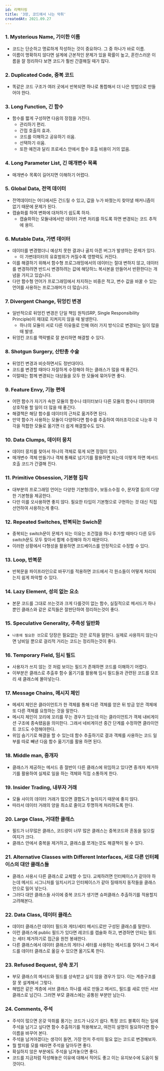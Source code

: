 ```yaml
---
id: 리팩터링
title: '3장, 코드에서 나는 악취'
createdAt: 2021.09.27
---
```


### 1. Mysterious Name, 기이한 이름

- 코드는 단순하고 명료하게 작성하는 것이 중요하다. 그 중 하나가 바로 이름.
- 이름이 명확하지 않다면 설계에 근본적인 문제가 있을 확률이 높고, 혼란스러운 이름을 잘 정리하다 보면 코드가 훨씬 간결해질 때가 많다.

### 2. Duplicated Code, 중복 코드

- 똑같은 코드 구조가 여러 곳에서 반복되면 하나로 통합해서 더 나은 방법으로 만들어야 한다.

### 3. Long Function, 긴 함수

- 함수를 짧게 구성하면 다음의 장점을 가진다.
  - 관리하기 편리.
  - 간접 호출의 효과.
  - 코드를 이해하고 공유하기 쉬움.
  - 선택하기 쉬움.
  - 또한 예전과 달리 프로세스 안에서 함수 호출 비용이 거의 없음.

### 4. Long Parameter List, 긴 매개변수 목록

- 매개변수 목록이 길어지면 이해하기 어렵다.

### 5. Global Data, 전역 데이터

- 전역데이터는 어디에서든 건드릴 수 있고, 값을 누가 바꿨는지 찾아낼 매커니즘이 없기 때문에 문제가 된다.
- 캡슐화를 하여 변화에 대처하기 쉽도록 하자.
  - 캡슐화하는 모듈내에서만 데이터 가변 처리를 하도록 하면 변경되는 코드 추적에 용이.

### 6. Mutable Data, 가변 데이터

- 데이터를 변경했더니 예상치 못한 결과나 골치 아픈 버그가 발생하는 문제가 있다.
  - 이 가변데이터의 유효범위가 커질수록 영향력도 커진다.
- 이를 해결하기 위해서 함수형 프로그래밍에서의 데이터는 절대 변하지 않고, 데이터를 변경하려면 반드시 변경하려는 값에 해당하느 복사본을 만들어서 반환한다는 개념을 가지고 있습니다.
- 다만 함수형 언어가 프로그래밍에서 차지하는 비중은 적고, 변수 값을 바꿀 수 있는 언어를 사용하는 프로그래머가 더 많습니다.

### 7. Divergent Change, 뒤엉킨 변경

- 일반적으로 뒤엉킨 변경은 단일 책임 원칙(SRP, Single Responsibility Principle)이 제대로 지켜지지 않을 때 발생한다.
  - 하나의 모듈이 서로 다른 이유들로 인해 여러 가지 방식으로 변경되는 일이 많을 때 발생.
- 뒤엉킨 코드를 맥락별로 잘 분리하면 해결할 수 있다.

### 8. Shotgun Surgery, 산탄총 수술

- 뒤엉킨 변경과 비슷하면서도 정반대이다.
- 코드를 변경할 때마다 자잘하게 수정해야 하는 클래스가 많을 때 풍긴다.
- 이럴때는 함께 변경되는 대상들을 모두 한 모듈에 묶어두면 좋다.

### 9. Feature Envy, 기능 편애

- 어떤 함수가 자기가 속한 모듈의 함수나 데이터보다 다른 모듈의 함수나 데이터와 상호작용 할 일이 더 많을 때 풍긴다.
- 해결책은 해당 함수를 데이터의 근처로 옮겨주면 된다.
- 만약 함수가 사용하는 모듈이 다양하다면 함수를 추출하여 여러조각으로 나눈후 각각을 적합한 모듈로 옮기면 더 쉽게 해결할수도 있다.

### 10. Data Clumps, 데이터 뭉치

- 데이터 뭉치를 찾아서 하나의 객체로 묶게 되면 장점이 있다.
- 매개변수 객체 만들기나 객체 통째로 넘기기를 활용하면 되는데 이렇게 하면 메서드 호출 코드가 간결해 진다.

### 11. Primitive Obsession, 기본형 집착

- 대부분의 프로그래밍 언어는 다양한 기본형(정수, 보동소수점 수, 문자열 등)의 다양한 기본형을 제공한다.
- 다만 이를 오사용하면 좋지 않다. 필요한 타입이 기본형으로 구현하는 것 대신 직접 선언하여 사용하는게 좋다.

### 12. Repeated Switches, 반복되는 Swich문

- 중복되는 switch문이 문제가 되는 이유는 조건절을 하나 추가할 때마다 다른 모두 switch문도 모두 찾아서 함께 수정해야 하기 때문이다.
- 이러한 상황에서 다형성을 활용하면 코드베이스를 안정적으로 수정할 수 있다.

### 13. Loop, 반복문

- 반복문을 파이프라인으로 바꾸기를 적용하면 코드에서 각 원소들이 어떻게 처리되는지 쉽게 파악할 수 있다.

### 14. Lazy Element, 성의 없는 요소

- 본문 코드를 그대로 쓰는것과 크게 다를것이 없는 함수, 실질적으로 메서드가 하나뿐인 클래스와 같은 로직들은 잘판단하여 정리하는것이 좋다.

### 15. Speculative Generality, 추측성 일반화

- `나중에 필요한 것`으로 당장은 필요없는 것은 로직을 말한다. 실제로 사용하지 않는다면 낭비일 뿐으로 걸리적 거리는 코드는 정리하는것이 좋다.

### 16. Temporary Field, 임시 필드

- 사용자가 쓰지 않는 것 처럼 보이는 필드가 존재하면 코드를 이해하기 어렵다.
- 이부분은 클래스로 추출후 함수 옮기기를 활용해 임시 필드들과 관련된 코드를 모조리 새 클래스에 몰아넣는다.

### 17. Message Chains, 메시지 체인

- 메세지 체인은 클라이언트가 한 객체를 통해 다른 객체를 얻은 뒤 방금 얻은 객체에 또 다른 객체를 요청하는 것을 말한다.
- 메시지 체인이 꼬리에 꼬리를 무는 경우가 있는데 이는 클라이언트가 객체 내비게이션 구조에 종속됐음을 의미한다. 그래서 네비게이션 중간 단계를 수정하면 클라이언트 코드도 수정해야한다.
- 위임 숨기기로 해결을 할 수 있는데 함수 추출하기로 결과 객체를 사용하는 코드 일부를 따로 빼낸 다음 함수 옮기기를 활용 하면 된다.

### 18. Middle man, 중개자

- 클래스가 제공하는 메서드 중 절반이 다른 클래스에 위임하고 있다면 중개자 제거하기를 활용하여 실제로 일을 하는 객체와 직접 소통하게 한다.

### 19. Insider Trading, 내부자 거래

- 모듈 사이의 데이터 거래가 많으면 결합도가 높아지기 때문에 좋지 않다.
- 따라서 데이터 거래의 양을 최소로 줄이고 투명하게 처리하도록 한다.

### 20. Large Class, 거대한 클래스

- 필드가 너무많은 클래스, 코드량이 너무 많은 클래스는 중복코드와 혼동을 일으킬 여지가 크다.
- 클래스 안에서 중복을 제거하고, 클래스를 쪼개는것도 해결책이 될 수 있다.

### 21. Alternative Classes with Different Interfaces, 서로 다른 인터페이스의 대안 클래스들

- 클래스 사용시 다른 클래스로 교체할 수 있다. 교체하려면 인터페이스가 같아야 하는데 메서드 시그니처를 일치시키고 인터페이스가 같아 질때까지 동작들을 클래스 안으로 밀어 넣는다.
- 그러다 대안 클래스들 사이에 중복 코드가 생기면 슈퍼클래스 추출하기를 적용할지 고려해본다.

### 22. Data Class, 데이터 클래스

- 데이터 클래스란 데이터 필드와 게터/세터 메서드로만 구성된 클래스를 말한다.
- 이런 클래스에 public 필드가 있다면 레코드를 캡슐화 하고, 변경하면 안되는 필드는 세터 제거하기로 접근을 원천 봉쇄한다.
- 다른 클래스에서 데이터 클래스의 게터나 세터를 사용하는 메서드를 찾아서 그 메서드를 데이터 클래스로 옮길 수 있으면 옮기도록 한다.

### 23. Refused Bequest, 상속 포기

- 부모 클래스의 메서드와 필드를 상속받고 싶지 않을 경우가 있다. 이는 계층구조를 잘 못 설계해서 그렇다.
- 해법은 같은 계층에 서브 클래스 하나를 새로 만들고 메서드, 필드를 새로 만든 서브 클래스로 넘긴다. 그러면 부모 클래스에는 공통된 부분만 남는다.

### 24. Comments, 주석

- 주석이 많으면 온갖 악취를 풍기는 코드가 나오기 쉽다. 특정 코드 블록이 하는 일에 주석을 남기고 싶다면 함수 추출하기를 적용해보고, 여전히 설명이 필요하다면 함수 이름을 바꾸어 본다.
- 주석을 남겨야겠다는 생각이 들면, 가장 먼저 주석이 필요 없는 코드로 변경해보자.
- 뭘 할지를 모를 때라면 주석을 달아두면 좋다.
- 확실하지 않은 부분에도 주석을 남겨놓으면 좋다.
- 코드를 지금처럼 작성해놓은 이유에 대해서 적어도 좋고 이는 유지보수에 도움이 될것이다.
